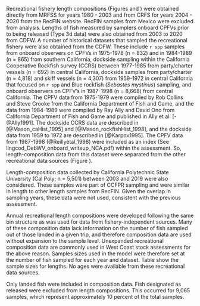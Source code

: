 
<!--- RECREATIONAL COMP INFORMATION STARTS HERE -->

Recreational fishery length compositions (Figures \ref{fig:ca-lencomp-sexed} 
and \ref{fig:ca-lencomp-unsexed}) were obtained directly from MRFSS for years 
1980 - 2003 and from CRFS for years 2004 - 2020 from the RecFIN website. 
RecFIN samples from Mexico were excluded from analysis. Lengths of fish 
measured by samplers onboard CPFVs 
prior to being released (Type 3d data) were also obtained from 2003 to 2020 
from CDFW. A number of historical datasets that sampled the recreational 
fishery were also obtained from the CDFW. These include `r spp` samples from onboard 
observers on CPFVs in 1975-1978 (n = 832) and in 1984-1989
(n = 865) from southern California, dockside sampling within the California Cooperative Rockfish survey 
(CCRS) between 1977-1985 from party/charter 
vessels (n = 692) in central California, dockside samples from party/charter (n = 4,818) 
and skiff vessels (n = 4,307) from 1959-1972 in central
California that focused on `r spp` and Blue rockfish (*Sebastes mystinus*) sampling, 
and onboard observers on CPFV's in 1987-1998 (n = 8,668) from central California.
The CPFV data from 1975-1979 were compiled by Rob Collins and Steve Crooke 
from the California Department of Fish and Game, and the data from 1984-1989 were compiled by 
Ray Ally and David Ono from California Department of Fish and Game and published
in Ally et al. [-@Ally1991]. The dockside CCRS data are described in [@Mason_caHist_1995] and [@Mason_rockfishHist_1998], and the dockside data from 1959 to 1972 are described in [@Karpov1995]. The CPFV data from 1987-1998 (@Reillyetal_1998) were included as an index (See lingcod_DebWV_onboard_writeup_NCA.pdf) 
within the assessment.
So, length-composition data from this dataset were separated from the other recreational
data sources (Figure \ref{fig:comp-lendat--page2-multi-fleet-comparison}). 

Length-composition data collected by California Polytechnic State University 
(Cal Poly; n = 5,501) between 2003 and 2019 were also considered. These 
samples were part of CCFPR sampling and were similar in length to other length samples from RecFIN. Given
the overlap in sampling years, these data were not used, consistent with the previous assessment.

Annual recreational length compositions were developed following the same bin structure as was used for data from fishery-independent sources. Many of these composition data lack information on the number of fish sampled out of those landed in a given trip, and therefore composition data are used without expansion to the sample level. Unexpanded recreational composition data are commonly used in West Coast stock assessments for the above reason. Samples sizes used in the model were therefore set at the number of fish sampled for each year and dataset. Table \ref{tab:sample-size-length} show the sample sizes for lengths. No
ages were available from these recreational data sources. 

Only landed fish were included in composition data. Fish designated as released were excluded from length compositions. This occurred for 9,065 samples, which represent approximately 10 percent of the total samples. 




